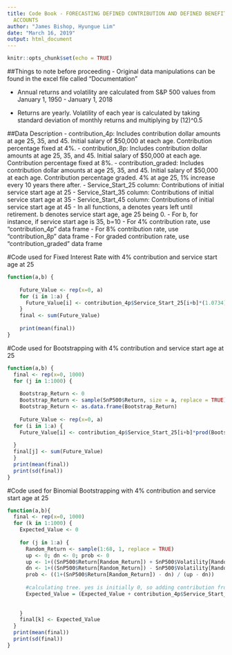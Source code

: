 ```yaml
---
title: Code Book - FORECASTING DEFINED CONTRIBUTION AND DEFINED BENEFIT RETIREMENT
  ACCOUNTS
author: "James Bishop, Hyungue Lim"
date: "March 16, 2019"
output: html_document
---
```


```r
knitr::opts_chunk$set(echo = TRUE)
```

##Things to note before proceeding
- Original data manipulations can be found in the excel file called "Documentation"

- Annual returns and volatility are calculated from S&P 500 values from January 1, 1950 - January 1, 2018

- Returns are yearly. Volatility of each year is calculated by taking standard deviation of monthly returns and multiplying by (12)^0.5

##Data Description
- contribution_4p: Includes contribution dollar amounts at age 25, 35, and 45. Initial salary of $50,000 at each age. Contribution percentage fixed at 4%. 
- contribution_8p: Includes contribution dollar amounts at age 25, 35, and 45. Initial salary of $50,000 at each age. Contribution percentage fixed at 8%. 
- contribution_graded: Includes contribution dollar amounts at age 25, 35, and 45. Initial salary of $50,000 at each age. Contribution percentage graded. 4% at age 25, 1% increase every 10 years there after.
- Service_Start_25 column: Contributions of initial service start age at 25
- Service_Start_35 column: Contributions of initial service start age at 35
- Service_Start_45 column: Contributions of initial service start age at 45
- In all functions, a denotes years left until retirement. b denotes service start age, age 25 being 0.
- For b, for instance, if service start age is 35, b=10
- For 4% contribution rate, use "contribution_4p" data frame
- For 8% contribution rate, use "contribution_8p" data frame
- For graded contribution rate, use "contribution_graded" data frame

#Code used for Fixed Interest Rate with 4% contribution and service start age at 25
```r
function(a,b) {
  
    Future_Value <- rep(x=0, a)
    for (i in 1:a) {
      Future_Value[i] <- contribution_4p$Service_Start_25[i+b]*(1.0734)^(a-i+1)
    }
    final <- sum(Future_Value)
    
    print(mean(final))
}

```

#Code used for Bootstrapping with 4% contribution and service start age at 25
```r
function(a,b) {
  final <- rep(x=0, 1000)
  for (j in 1:1000) {
    
    Bootstrap_Return <- 0
    Bootstrap_Return <- sample(SnP500$Return, size = a, replace = TRUE)
    Bootstrap_Return <- as.data.frame(Bootstrap_Return)
    
    Future_Value <- rep(x=0, a)
  for (i in 1:a) {
    Future_Value[i] <- contribution_4p$Service_Start_25[i+b]*prod(Bootstrap_Return$Bootstrap_Return[i:a])
    
  }
  final[j] <- sum(Future_Value)
  }
  print(mean(final))
  print(sd(final))
}


```

#Code used for Binomial Bootstrapping with 4% contribution and service start age at 25
```r
function(a,b){
  final <- rep(x=0, 1000)
  for (k in 1:1000) {
    Expected_Value <- 0
    
    for (j in 1:a) { 
      Random_Return <- sample(1:68, 1, replace = TRUE)
      up <- 0; dn <- 0; prob <- 0
      up <- 1+((SnP500$Return[Random_Return]) + SnP500$Volatility[Random_Return])
      dn <- 1+((SnP500$Return[Random_Return]) - SnP500$Volatility[Random_Return])
      prob <- ((1+(SnP500$Return[Random_Return]) - dn) / (up - dn))
      
      #calculating tree. yes is initially 0, so adding contribution from the beginning is ok.
      Expected_Value = (Expected_Value + contribution_4p$Service_Start_25[j+b]) * up * prob + (Expected_Value+ contribution_4p$Service_Start_25[j+b]) * dn * (1 - prob)
      
      
    }
    final[k] <- Expected_Value
  }
  print(mean(final))
  print(sd(final))
}


```